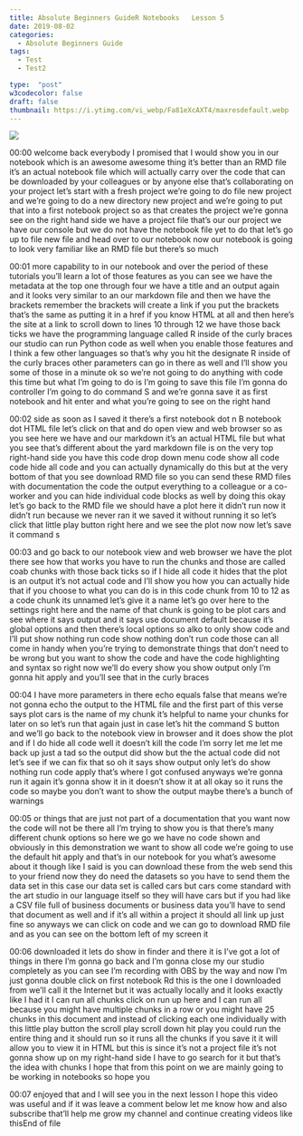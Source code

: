 ```yaml
---
title: Absolute Beginners GuideR Notebooks   Lesson 5
date: 2019-08-02
categories:
  - Absolute Beginners Guide
tags:
  - Test
  - Test2

type:  "post"
w3codecolor: false
draft: false
thumbnail: https://i.ytimg.com/vi_webp/Fa81eXcAXT4/maxresdefault.webp
---
```


<a href="https://www.youtube.com/watch?v=Fa81eXcAXT4">
<img src="auto-posts/images/06-AbsoluteBeginnersGuide-VectorsandFunctions-Lesson4.webm.jpg">
</a>









00:00
welcome back everybody I promised that I
would show you in our notebook which is an awesome awesome thing it's better
than an RMD file it's an actual notebook file which will actually carry over the
code that can be downloaded by your colleagues or by anyone else that's
collaborating on your project let's start with a fresh project we're going
to do file new project and we're going to do a new directory new project and
we're going to put that into a first notebook project so as that creates the
project we're gonna see on the right hand side we have a project file that's
our our project we have our console but we do not have the notebook file yet to
do that let's go up to file new file and head over to our notebook now our
notebook is going to look very familiar like an RMD file but there's so much

00:01
more capability to in our notebook and over the period of these tutorials
you'll learn a lot of those features as you can see we have the metadata at the
top one through four we have a title and an output again and it looks very
similar to an our markdown file and then we have the brackets remember the
brackets will create a link if you put the brackets that's the same as putting
it in a href if you know HTML at all and
then here's the site at a link to scroll down to lines 10 through 12 we have
those back ticks we have the programming language called R inside of the curly
braces our studio can run Python code as well when you enable those features and
I think a few other languages so that's why you hit the designate R inside of
the curly braces other parameters can go in there as well and I'll show you some
of those in a minute ok so we're not going to do anything
with code this time but what I'm going to do is I'm going to save this file I'm
gonna do controller I'm going to do command S and we're gonna save it as
first notebook and hit enter and what you're going to see on the right hand

00:02
side as soon as I saved it there's a first notebook dot n B notebook dot HTML
file let's click on that and do open view and web browser so as you see here
we have and our markdown it's an actual HTML
file but what you see that's different about the yard markdown file is on the
very top right-hand side you have this code drop down menu code show all code
code hide all code and you can actually dynamically do this but at the very
bottom of that you see download RMD file so you can send these RMD files with
documentation the code the output everything to a colleague or a co-worker
and you can hide individual code blocks as well by doing this okay let's go back
to the RMD file we should have a plot here it didn't run now it didn't run
because we never ran it we saved it without running it so let's click that
little play button right here and we see
the plot now now let's save it command s

00:03
and go back to our notebook view and web browser we have the plot there see how
that works you have to run the chunks and those are called coab chunks with
those back ticks so if I hide all code it hides that the plot is an output it's
not actual code and I'll show you how you can actually hide that if you choose
to what you can do is in this code chunk from 10 to 12 as a code chunk its
unnamed let's give it a name let's go over here to the settings right here and
the name of that chunk is going to be plot cars and see where it says output
and it says use document default because it's global options and then there's
local options so alko to only show code and I'll put show nothing run code show
nothing don't run code those can all come in handy when you're trying to
demonstrate things that don't need to be wrong but you want to show the code and
have the code highlighting and syntax so right now we'll do every show you show
output only I'm gonna hit apply and you'll see that in the curly braces

00:04
I have more parameters in there echo equals false that means we're not gonna
echo the output to the HTML file and the first part of this verse says plot cars
is the name of my chunk it's helpful to name your chunks for later on so let's
run that again just in case let's hit the command S button and we'll go back
to the notebook view in browser and it does show the
plot and if I do hide all code well it doesn't kill the code I'm sorry let me
let me back up just a tad so the output did show but the the actual code did not
let's see if we can fix that so oh it says show output only let's do show
nothing run code apply that's where I got confused anyways we're gonna run it
again it's gonna show it in it doesn't show it at all okay so it runs the code
so maybe you don't want to show the output maybe there's a bunch of warnings

00:05
or things that are just not part of a documentation that you want now the code
will not be there all I'm trying to show
you is that there's many different chunk options so here we go we have no code
shown and obviously in this demonstration we want to show all code
we're going to use the default hit apply and that's in our notebook for you
what's awesome about it though like I said is you can download these from the
web send this to your friend now they do need the datasets so you
have to send them the data set in this case our data set is called cars but
cars come standard with the art studio in our language itself so they will have
cars but if you had like a CSV file full of business documents or business data
you'll have to send that document as well and if it's all within a project it
should all link up just fine so anyways we can click on code and we can go to
download RMD file and as you can see on the bottom left of my screen it

00:06
downloaded it lets do show in finder and there it is I've got a lot of things in
there I'm gonna go back and I'm gonna close my our studio completely as you
can see I'm recording with OBS by the way and now I'm just gonna double click
on first notebook Rd this is the one I downloaded from we'll call it the
Internet but it was actually locally and
it looks exactly like I had it I can run all chunks click on run up here and I
can run all because you might have multiple chunks in a row or you might
have 25 chunks in this document and instead of clicking each one
individually with this little play button the scroll
play scroll down hit play you could run the entire thing and it should run so it
runs all the chunks if you save it it will allow you to view it in HTML but
this is since it's not a project file it's not gonna show up on my right-hand
side I have to go search for it but that's the idea with chunks I hope that
from this point on we are mainly going to be working in notebooks so hope you

00:07
enjoyed that and I will see you in the next lesson I hope this video was useful
and if it was leave a comment below let me know how and also subscribe that'll
help me grow my channel and continue creating videos like thisEnd of file

